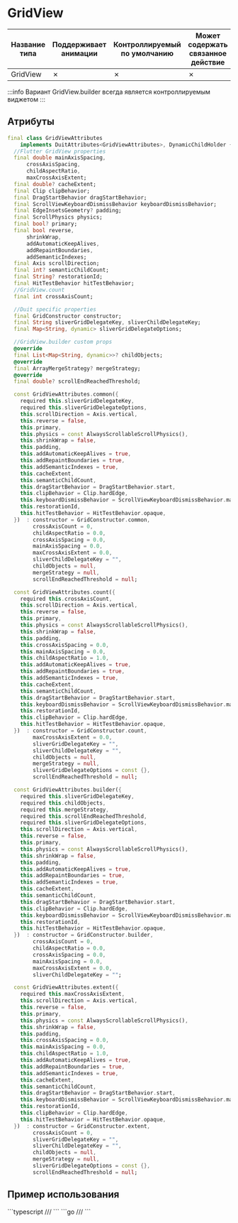 
# GridView

| Название типа| Поддерживает анимации | Контроллируемый по умолчанию | Может содержать связанное действие | Ссылка |
| - | - | - | - | - |
| GridView | &cross;| &cross; | &cross; | [link](https://api.flutter.dev/flutter/widgets/GridView-class.html) |

:::info
Вариант GridView.builder всегда является контроллируемым виджетом
:::

## Атрибуты

```dart
final class GridViewAttributes
    implements DuitAttributes<GridViewAttributes>, DynamicChildHolder {
  //Flutter GridView properties
  final double mainAxisSpacing,
      crossAxisSpacing,
      childAspectRatio,
      maxCrossAxisExtent;
  final double? cacheExtent;
  final Clip clipBehavior;
  final DragStartBehavior dragStartBehavior;
  final ScrollViewKeyboardDismissBehavior keyboardDismissBehavior;
  final EdgeInsetsGeometry? padding;
  final ScrollPhysics physics;
  final bool? primary;
  final bool reverse,
      shrinkWrap,
      addAutomaticKeepAlives,
      addRepaintBoundaries,
      addSemanticIndexes;
  final Axis scrollDirection;
  final int? semanticChildCount;
  final String? restorationId;
  final HitTestBehavior hitTestBehavior;
  //GridView.count
  final int crossAxisCount;

  //Duit specific properties
  final GridConstructor constructor;
  final String sliverGridDelegateKey, sliverChildDelegateKey;
  final Map<String, dynamic> sliverGridDelegateOptions;

  //GridView.builder custom props
  @override
  final List<Map<String, dynamic>>? childObjects;
  @override
  final ArrayMergeStrategy? mergeStrategy;
  @override
  final double? scrollEndReachedThreshold;

  const GridViewAttributes.common({
    required this.sliverGridDelegateKey,
    required this.sliverGridDelegateOptions,
    this.scrollDirection = Axis.vertical,
    this.reverse = false,
    this.primary,
    this.physics = const AlwaysScrollableScrollPhysics(),
    this.shrinkWrap = false,
    this.padding,
    this.addAutomaticKeepAlives = true,
    this.addRepaintBoundaries = true,
    this.addSemanticIndexes = true,
    this.cacheExtent,
    this.semanticChildCount,
    this.dragStartBehavior = DragStartBehavior.start,
    this.clipBehavior = Clip.hardEdge,
    this.keyboardDismissBehavior = ScrollViewKeyboardDismissBehavior.manual,
    this.restorationId,
    this.hitTestBehavior = HitTestBehavior.opaque,
  })  : constructor = GridConstructor.common,
        crossAxisCount = 0,
        childAspectRatio = 0.0,
        crossAxisSpacing = 0.0,
        mainAxisSpacing = 0.0,
        maxCrossAxisExtent = 0.0,
        sliverChildDelegateKey = "",
        childObjects = null,
        mergeStrategy = null,
        scrollEndReachedThreshold = null;

  const GridViewAttributes.count({
    required this.crossAxisCount,
    this.scrollDirection = Axis.vertical,
    this.reverse = false,
    this.primary,
    this.physics = const AlwaysScrollableScrollPhysics(),
    this.shrinkWrap = false,
    this.padding,
    this.crossAxisSpacing = 0.0,
    this.mainAxisSpacing = 0.0,
    this.childAspectRatio = 1.0,
    this.addAutomaticKeepAlives = true,
    this.addRepaintBoundaries = true,
    this.addSemanticIndexes = true,
    this.cacheExtent,
    this.semanticChildCount,
    this.dragStartBehavior = DragStartBehavior.start,
    this.keyboardDismissBehavior = ScrollViewKeyboardDismissBehavior.manual,
    this.restorationId,
    this.clipBehavior = Clip.hardEdge,
    this.hitTestBehavior = HitTestBehavior.opaque,
  })  : constructor = GridConstructor.count,
        maxCrossAxisExtent = 0.0,
        sliverGridDelegateKey = "",
        sliverChildDelegateKey = "",
        childObjects = null,
        mergeStrategy = null,
        sliverGridDelegateOptions = const {},
        scrollEndReachedThreshold = null;

  const GridViewAttributes.builder({
    required this.sliverGridDelegateKey,
    required this.childObjects,
    required this.mergeStrategy,
    required this.scrollEndReachedThreshold,
    required this.sliverGridDelegateOptions,
    this.scrollDirection = Axis.vertical,
    this.reverse = false,
    this.primary,
    this.physics = const AlwaysScrollableScrollPhysics(),
    this.shrinkWrap = false,
    this.padding,
    this.addAutomaticKeepAlives = true,
    this.addRepaintBoundaries = true,
    this.addSemanticIndexes = true,
    this.cacheExtent,
    this.semanticChildCount,
    this.dragStartBehavior = DragStartBehavior.start,
    this.clipBehavior = Clip.hardEdge,
    this.keyboardDismissBehavior = ScrollViewKeyboardDismissBehavior.manual,
    this.restorationId,
    this.hitTestBehavior = HitTestBehavior.opaque,
  })  : constructor = GridConstructor.builder,
        crossAxisCount = 0,
        childAspectRatio = 0.0,
        crossAxisSpacing = 0.0,
        mainAxisSpacing = 0.0,
        maxCrossAxisExtent = 0.0,
        sliverChildDelegateKey = "";

  const GridViewAttributes.extent({
    required this.maxCrossAxisExtent,
    this.scrollDirection = Axis.vertical,
    this.reverse = false,
    this.primary,
    this.physics = const AlwaysScrollableScrollPhysics(),
    this.shrinkWrap = false,
    this.padding,
    this.crossAxisSpacing = 0.0,
    this.mainAxisSpacing = 0.0,
    this.childAspectRatio = 1.0,
    this.addAutomaticKeepAlives = true,
    this.addRepaintBoundaries = true,
    this.addSemanticIndexes = true,
    this.cacheExtent,
    this.semanticChildCount,
    this.dragStartBehavior = DragStartBehavior.start,
    this.keyboardDismissBehavior = ScrollViewKeyboardDismissBehavior.manual,
    this.restorationId,
    this.clipBehavior = Clip.hardEdge,
    this.hitTestBehavior = HitTestBehavior.opaque,
  })  : constructor = GridConstructor.extent,
        crossAxisCount = 0,
        sliverGridDelegateKey = "",
        sliverChildDelegateKey = "",
        childObjects = null,
        mergeStrategy = null,
        sliverGridDelegateOptions = const {},
        scrollEndReachedThreshold = null;
```

## Пример использования

<Tabs groupId="lang">
  <TabItem value="ts" label="TypeScript" default>
    ```typescript
    ///
    ```
  </TabItem>
  <TabItem value="go" label="Go">
    ```go
    ///
    ```
  </TabItem>
</Tabs>

